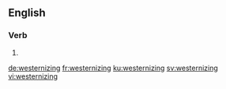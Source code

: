 ==English==

===Verb===
{{head|en|present participle}}

# {{present participle of|westernize|lang=en|nocat=1}}

[[de:westernizing]]
[[fr:westernizing]]
[[ku:westernizing]]
[[sv:westernizing]]
[[vi:westernizing]]